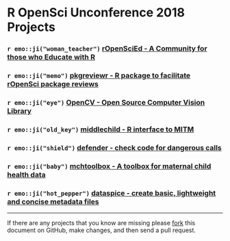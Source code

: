 # R OpenSci Unconference 2018 Projects

### `r emo::ji("woman_teacher")` [rOpenSciEd - A Community for those who Educate with R](https://github.com/ropenscilabs/rOpenSciEd)

### `r emo::ji("memo")` [pkgreviewr - R package to facilitate rOpenSci package reviews](https://github.com/ropenscilabs/pkgreviewr)

### `r emo::ji("eye")` [OpenCV - Open Source Computer Vision Library](https://github.com/ropenscilabs/opencv)

### `r emo::ji("old_key")` [middlechild - R interface to MITM](https://github.com/ropenscilabs/middlechild)

### `r emo::ji("shield")` [defender - check code for dangerous calls](https://github.com/ropenscilabs/defender)

### `r emo::ji("baby")` [mchtoolbox - A toolbox for maternal child health data](https://github.com/ropenscilabs/mchtoolbox)

### `r emo::ji("hot_pepper")` [dataspice - create basic, lightweight and concise metadata files](https://github.com/ropenscilabs/dataspice)

---

If there are any projects that you know are missing please
[fork](https://github.com/ropenscilabs/runconf18-projects) 
this document on GitHub, make changes, and then send a pull
request.
